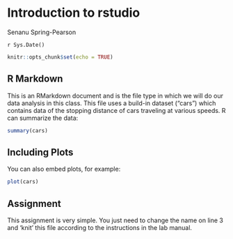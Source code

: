 # Introduction to rstudio

Senanu Spring-Pearson

`r Sys.Date()`


```r
knitr::opts_chunk$set(echo = TRUE)
```

## R Markdown

This is an RMarkdown document and is the file type in which we will do our data analysis in this class. This file uses a build-in dataset ("cars") which contains data of the stopping distance of cars traveling at various speeds. R can summarize the data:

```r
summary(cars)
```

## Including Plots

You can also embed plots, for example:

```r
plot(cars)
```

## Assignment

This assignment is very simple. You just need to change the name on line 3 and ‘knit’ this file according to the instructions in the lab manual.